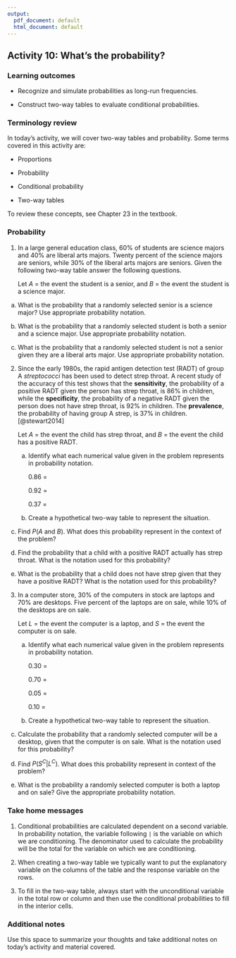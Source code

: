 ---
output:
  pdf_document: default
  html_document: default
---
## Activity 10:  What's the probability?

\setstretch{1}

### Learning outcomes

* Recognize and simulate probabilities as long-run frequencies.

* Construct two-way tables to evaluate conditional probabilities.

### Terminology review

In today's activity, we will cover two-way tables and probability.  Some terms covered in this activity are:

* Proportions 

* Probability

* Conditional probability

* Two-way tables

To review these concepts, see Chapter 23 in the textbook.  


### Probability 

1. In a large general education class, 60\% of students are science majors and 40\% are liberal arts majors.  Twenty percent of the science majors are seniors, while 30\% of the liberal arts majors are seniors. Given the following two-way table answer the following questions.
\vspace{1mm}

    Let $A$ = the event the student is a senior, and $B$ = the event the student is a science major.
\vspace{0.1in}

\begin{center}
\begin{tabular}{|c|c|c|c|} \hline
\hspace{0.8in} & \hspace{0.25in} Senior $(A)$ \hspace{.25in} & \hspace{0.25in} Not a Senior ($A^c$) \hspace{0.25in} & \hspace{0.25in} Total \hspace{0.25in} \\ \hline
Science Major ($B$) & 12000 & 48000 & 60000 \\ \hline
Not a Science Major ($B^c$) & 12000 & 28000 & 40000 \\ \hline
Total & 24000 & 76000 & 100000 \\ \hline
\end{tabular}
\end{center}
\vspace{.1in}

a. What is the probability that a randomly selected senior is a science major?  Use appropriate probability notation.

\vspace{0.5in}

b. What is the probability that a randomly selected student is both a senior and a science major.  Use appropriate probability notation.

\vspace{0.5in}

c. What is the probability that a randomly selected student is not a senior given they are a liberal arts major.  Use appropriate probability notation.

\vspace{0.55in}

\newpage

2. Since the early 1980s, the rapid antigen detection test (RADT) of group A *streptococci* has been used to detect strep throat. A recent study of the accuracy of this test shows that the **sensitivity**, the probability of a positive RADT given the person has strep throat, is 86% in children, while the **specificity**, the probability of a negative RADT given the person does not have strep throat, is 92% in children.  The **prevalence**, the probability of having group A strep, is 37% in children. [@stewart2014]
\vspace{1mm}

    Let $A$ = the event the child has strep throat, and $B$ = the event the child has a positive RADT.
\vspace{0.1in}

    a. Identify what each numerical value given in the problem represents in probability notation.
\vspace{.1in}

        0.86 =  
\vspace{.1in}
 
        0.92 =  
\vspace{.1in}

        0.37 =  
\vspace{.1in}

    b. Create a hypothetical two-way table to represent the situation.  
    
\begin{center}
\begin{tabular}{|c|c|c|c|} \hline
\hspace{0.8in} & \hspace{0.35in} $A$ \hspace{.35in} & \hspace{0.35in} $A^c$  \hspace{0.35in} & \hspace{0.3in} Total \hspace{0.3in} \\ 
& & & \\ \hline
$B$& & & \\ 
& & & \\ \hline
$B^c$& & & \\ 
& & & \\ \hline
Total & & & 100,000 \\ 
& & & \\ \hline
\end{tabular}
\end{center}
\vspace{.1in}

   c. Find $P(A \mbox{ and } B)$. What does this probability represent in the context of the problem?
\vspace{.8in}

   d. Find the probability that a child with a positive RADT actually has strep throat. What is the notation used for this probability?
\vspace{.8in}

   e.  What is the probability that a child does not have strep given that they have a positive RADT?  What is the notation used for this probability?

\newpage

3. In a computer store, 30% of the computers in stock are laptops and 70% are desktops.  Five percent of the laptops are on sale, while 10% of the desktops are on sale.
\vspace{1mm}

    Let $L$ = the event the computer is a laptop, and $S$ = the event the computer is on sale.
\vspace{0.1in}

    a. Identify what each numerical value given in the problem represents in probability notation.
\vspace{.1in}

        0.30 =  
 \vspace{.1in}
 
        0.70 =  
\vspace{.1in}

        0.05 =  
\vspace{.1in}

        0.10 =  
\vspace{.1in}

    b. Create a hypothetical two-way table to represent the situation.  
    
\begin{center}
\begin{tabular}{|c|c|c|c|} \hline
\hspace{0.8in} & \hspace{0.35in} $L$ \hspace{0.35in} & \hspace{0.35in} $L^c$ \hspace{0.35in} & \hspace{0.3in} Total \hspace{0.3in} \\ 
& & & \\ \hline
$S$ & & & \\ 
& & & \\ \hline
$S^c$ & & & \\
& & & \\ \hline
Total & & & 100,000 \\ 
& & & \\ \hline
\end{tabular}
\end{center}
\vspace{.1in}

   c. Calculate the probability that a randomly selected computer will be a desktop, given that the computer is on sale. What is the notation used for this probability?
\vspace{.8in}


   d. Find $P(S^C | L^C)$. What does this probability represent in context of the problem?
\vspace{1in}

   e. What is the probability a randomly selected computer is both a laptop and on sale?  Give the appropriate probability notation.


\newpage 

### Take home messages

1.  Conditional probabilities are calculated dependent on a second variable.  In probability notation, the variable following `|` is the variable on which we are conditioning.  The denominator used to calculate the probability will be the total for the variable on which we are conditioning.  


2. When creating a two-way table we typically want to put the explanatory variable on the columns of the table and the response variable on the rows.


3. To fill in the two-way table, always start with the unconditional variable in the total row or column and then use the conditional probabilities to fill in the interior cells.

### Additional notes

Use this space to summarize your thoughts and take additional notes on today's activity and material covered.

\newpage
